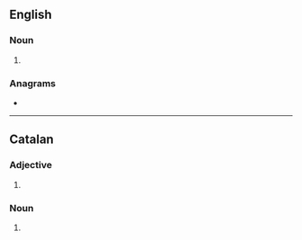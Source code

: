 {{also|Molls}}
==English==

===Noun===
{{head|en|noun form}}

# {{plural of|moll|lang=en}}

===Anagrams===
* {{anagrams|en|a=llmos|LOMLs}}

----

==Catalan==

===Adjective===
{{head|ca|adjective form}}

# {{masculine plural of|moll|lang=ca}}

===Noun===
{{head|ca|noun form}}

# {{plural of|moll|lang=ca}}